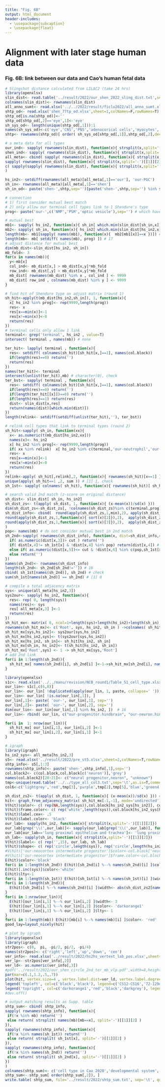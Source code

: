 ```yaml
---
title: "Fig. 6B"
output: html_document
header-includes:
  - \usepackage{subcaption}
  - \usepackage{float}
---
```

# Alignment with later stage human data

### Fig. 6B: link between our data and Cao's human fetal data
```r
# Slingshot distance calculated from LILAC2 (take 24 hrs)
library(openxlsx)
slin_dist<- read.table('../result/2022/our_shen_2022_sling_dist.txt',sep='\t',as.is=T)
colnames(slin_dist)<- rownames(slin_dist)
all_anno_sumt<- read.xlsx('../../2022/result/ficlu2022/all_anno_sumt.xlsx',sheet=1)
shtp_od<- read.xlsx('shen_77tp_od.xlsx',sheet=1,colNames=F,rowNames=T)
shtp_od[is.na(shtp_od)]<-''
shtp_od[shtp_od[,2]=='eye',1]<-'eye'
sh_sys_od<- length(unique(shtp_od[,1])):1
names(sh_sys_od)<-c('eye','CNS','PNS','adenocorical cells','myocytes','mesenchyme','IM','endothelium','blood','endoderm','epithelium','trophoblasts')
shtp<- rownames(shtp_od)[ order( sh_sys_od[shtp_od[,1]],shtp_od[,2],decreasing=T) ]

# a meta data for all types
our_ind<- sapply( rownames(slin_dist), function(x){ strsplit(x,split='-')[[1]][1] }) == 'our'
shen_ind<- sapply( rownames(slin_dist), function(x){ strsplit(x,split='-')[[1]][1] }) == 'shen'
all_meta<- cbind( sapply( rownames(slin_dist), function(x){ strsplit(x,split='-')[[1]][1] }),
sapply( rownames(slin_dist), function(x){ strsplit(x,split='-')[[1]][2] }),
c( sapply(sapply( rownames(slin_dist), function(x){ strsplit(x,split='-')[[1]][2] })[our_ind], function(x){ all_anno_sumt[ all_anno_sumt[,'in_Fig6B'] %in% x, 3][1] }), shtp_od[sapply( rownames(slin_dist), function(x){ strsplit(x,split='-')[[1]][2] })[shen_ind], 1] )
)

hs_in2<- setdiff(rownames(all_meta)[all_meta[,1]=='our'], 'our-PGC')
sh_in<- rownames(all_meta)[all_meta[,1]=='shen']
sh_in_od<- paste('shen-',shtp,sep='')[paste('shen-',shtp,sep='') %in% sh_in]

# connection
# 1) first consider mutual best match
# 2) only allow our terminal cell types link to 1 Shendure's type
prog<- paste('our-',c('NMP','PSM','optic vesicle'),sep='') # which have known lineage downstream and wound not link to shendure

# mutual best
mb1<- sapply( hs_in2, function(x){ sh_in[ which.min(slin_dist[sh_in,x]) ] })
mb2<- sapply( sh_in, function(x){ hs_in2[ which.min(slin_dist[hs_in2,x]) ] })
length(mb<- mb1[sapply( names(mb1), function(x){  mb2[mb1[x]]==x })]) # 18
length(mb<- mb[ setdiff( names(mb), prog) ]) # 17
# adjust distance for mutual best
dim(mb_dist<-slin_dist[hs_in2, sh_in])
mb_fold<- 3
for(x in names(mb)){
  y<-mb[x]
  col_ind<- mb_dist[x,] > mb_dist[x,y]*mb_fold
  row_ind<- mb_dist[,y] > mb_dist[x,y]*mb_fold
  mb_dist[ rownames(mb_dist) %in% x , col_ind ] <- 9999
  mb_dist[ row_ind , colnames(mb_dist) %in% y ] <- 9999
}
```

```r
# find hit of Shendure type on adjust matrix (round 1)
sh_hit<-apply(t(mb_dist[hs_in2,sh_in]), 1, function(x){ 
  x[ hs_in2 %in% prog]<- rep(9999,length(prog))
  res<- x
  res[x==min(x)]<-1
  res[x!=min(x)]<-0
  return(res)
})
# terminal cells only allow 1 link
terminal<- grep('terminal', hs_in2 , value=T)
intersect( terminal , names(mb)) # none

ter_hit<- lapply( terminal , function(x){ 
  res<- setdiff( colnames(sh_hit)[sh_hit[x,]==1], names(col.block))
  if(length(res)==0) return('')
  return(res)
})
names(ter_hit)<- terminal
intersect(unlist(ter_hit),mb) # character(0), check
ter_bst<- sapply( terminal , function(x){ 
  res<- setdiff( colnames(sh_hit)[sh_hit[x,]==1], names(col.block))
  if(length(res)==0) return('')
  if(length(ter_hit[[x]])==0) return('')
  if(length(res)==1) return(res)
  dist<- slin_dist[x,res]
  return(names(dist)[which.min(dist)])
})
length(relink<- setdiff(setdiff(unlist(ter_hit),''), ter_bst))

# relink cell types that link to terminal types (round 2)
sh_hit<-sapply( sh_in, function(xx){ 
  x<- as.numeric(t(mb_dist[hs_in2,xx]))
  names(x)<- hs_in2
  x[ hs_in2 %in% prog]<- rep(9999,length(prog))
  if( xx %in% relink)  x[ hs_in2 %in% c(terminal,'our-neutrophil','our-Kuffer cell') ]<- rep(9999,length(terminal)+2) # 
  res<- x
  res[x==min(x)]<-1
  res[x!=min(x)]<-0
  return(res)
})
relink<-apply( sh_hit[,relink],2, function(x){ rownames(sh_hit)[x==1] }) # good
unique(apply( sh_hit==1 ,2, sum )) # [1] 1, check
sh_1st<- sapply( colnames( sh_hit), function(x){ rownames(sh_hit)[ sh_hit[,x]==1 ] }) # 1st link for each shendure type

# search valid 2nd match (z-score on original distance)
sh_dist<- slin_dist[ sh_in, hs_in2]
sh_dist_zs<- t(apply( sh_dist, 1, function(x){ (x-mean(x))/sd(x) }))
dim(sh_dist_zs<-sh_dist_zs[, !colnames(sh_dist_zs)%in% c(terminal,prog) ]) # remove terminal types, prognitor
sh_dist_info<- cbind(  round(apply(sh_dist_zs,1,min),2), apply(sh_dist_zs,1, function(x){ colnames(sh_dist_zs)[which.min(x)]}),
round(apply(sh_dist_zs,1,function(x){ sort(x)[2]}),2),  apply(sh_dist_zs,1, function(x){ colnames(sh_dist_zs)[order(x)[2]]}),
round(apply(sh_dist_zs,1,function(x){ sort(x)[3]}),2),  apply(sh_dist_zs,1, function(x){ colnames(sh_dist_zs)[order(x)[3]]})
)
pop<- names(mb) # do not consider mutual best in 2nd match
sh_2nd<-sapply( rownames(sh_dist_info), function(x, dist=sh_dist_info,cut=-2){ 
  if( as.numeric(dist[x,3])> cut ) return('') 
  if( dist[x,4]!= sh_1st[x] & !dist[x,4] %in% pop) return(dist[x,4]) # make sure 2nd link does not equal to the 1st link
  else if( as.numeric(dist[x,5])<= cut & !dist[x,6] %in% c(pop,sh_1st[x]) ) return( dist[x,6])
  else return('')
})
names(sh_2nd)<- rownames(sh_dist_info)
length(sh_2nd<- sh_2nd[sh_2nd!='']) # 16
cbind( sh_1st[names(sh_2nd)], sh_2nd) # check
sum(sh_1st[names(sh_2nd)] == sh_2nd) # [1] 0

# compile a total adjacency matrix
sys<- unique(all_meta[hs_in2,3])
sys2our<- sapply( hs_in2, function(x){
  res<- rep( 0, length(sys))
  names(res)<- sys
  res[ all_meta[x,3] ]<-1
  return(res)
})
sh_hit_mx<- matrix( 0, ncol=1+length(sys)+length(hs_in2)+length(sh_in), nrow=1+length(sys)+length(hs_in2)+length(sh_in) )
rownames(sh_hit_mx)<- c('Root', sys, hs_in2, sh_in ) ->colnames( sh_hit_mx)
sh_hit_mx[sys,hs_in2]<- sys2our[sys,hs_in2]
sh_hit_mx[hs_in2,sys]<- t(sys2our[sys,hs_in2])
sh_hit_mx[hs_in2, sh_in]<- sh_hit[hs_in2, sh_in]
sh_hit_mx[sh_in, hs_in2]<- t(sh_hit[hs_in2, sh_in])
sh_hit_mx['Root',sys] <- 1 -> sh_hit_mx[sys,'Root']
# add 2nd link
for(i in 1:length(sh_2nd)){ 
  sh_hit_mx[ names(sh_2nd)[i], sh_2nd[i] ]<-1->sh_hit_mx[sh_2nd[i], names(sh_2nd)[i] ]
}
```

```r
library(openxlsx)
s1c<- read.xlsx('../../manu/revision/NCB_round1/Table_S1_cell_type.xlsx', sheet=4 )
our_lin<- s1c[,c(6,8)]
our_lin<- our_lin[ !duplicated(apply(our_lin, 1, paste, collapse=' ')),]
our_lin<- our_lin[ !is.na(our_lin[,1]), ]
our_lin[,1]<- paste( 'our-', our_lin[,1], sep='')
our_lin[,2]<- paste( 'our-', our_lin[,2], sep='')
dim(our_lin<- our_lin[our_lin[,1] %in% hs_in2, ])  # 16
our_lin<- rbind( our_lin, c("our-progenitor.hindbrain", "our-neuron.hindbrain (terminal)"), c("our-progenitor.spinal cord","our-neuron.spinal cord (terminal)") ) # 18

for(i in  1: nrow(our_lin)){
  sh_hit_mx[ our_lin[i,1], our_lin[i,2] ]<-1
  sh_hit_mx[ our_lin[i,2], our_lin[i,1] ]<-1
}

# igraph
library(igraph)
hs_in2_sys<- all_meta[hs_in2,3]
s5<- read.xlsx('../result/2022/pre_st5.xlsx',sheet=2,colNames=T,rowNames=F) # developmental system of Shendure's cell types
shtp_info<- s5[,1:3]
rownames(shtp_info)<- paste('shen-',shtp_info[,1],sep='')
col.block2<- c(col.block,col.block[c('neuron')],'grey')
names(col.block2)[20:21]<- c("neural progenitor,neuron", "unknown")
tmp<-unique(read.table('../../type_all_col3.txt',sep='\t',as.is=T,comment.char='')[,2])
col6<-c('lightgrey','red',tmp[3],'purple',tmp[2],tmp[5],'blue','green4','orchid','turquoise','sienna',tmp[9],'yellow2','hotpink','navy','steelblue','skyblue','pink','black',tmp[4],rainbow(7))

sh_dist_zs2<- t(apply( sh_dist, 1, function(x){ (x-mean(x))/sd(x) })) # for line width
hit<- graph_from_adjacency_matrix( sh_hit_mx[-1,-1], mode='undirected')
V(hit)$color<- c( rep(NA,length(sys)),col.block[hs_in2_sys[hs_in2]], col.block2[shtp_info[sh_in,2]] )
V(hit)$frame.color<- c( rep('white',length(sys)),col.block[hs_in2_sys[hs_in2]], col.block2[shtp_info[sh_in,2]] )
V(hit)$label.cex<- .5
V(hit)$label.color<- 'black'
our_lab<- sapply(hs_in2, function(x){ strsplit(x,split='-')[[1]][2]})
our_lab[grep('\\(',our_lab)]<- sapply(our_lab[grep('\\(',our_lab)], function(x){ trimws(strsplit(x,split='(',fixed=T)[[1]][1]) })
our_lab[our_lab=='lung proximal epithelium and trachea']<- 'lung proximal epithelium/trachea'
sh_lab<- sapply(sh_in, function(x){ strsplit(x,split='-')[[1]][2]})
V(hit)$label<- c( rep('',15), our_lab, sh_lab)
V(hit)$shape<- c( rep('circle',length(sys)), rep('circle',length(hs_in2)), rep('square',length(sh_in)) )
#V(hit)['our-neocortex intermediate progenitor']$color<-col.block['neural progenitor']
#V(hit)['our-neocortex intermediate progenitor']$frame.color<-col.block['neural progenitor']
E(hit)$color<-'black'
for(i in 1:length(sh_2nd)) E(hit)[sh_2nd[i] %--% names(sh_2nd)[i] ]$color<-'darkgrey'
E(hit)[.inc(sys)]$color<-'white'
E(hit)$lty<-1
for(i in 1:length(sh_1st)) E(hit)[sh_1st[i] %--% names(sh_1st)[i] ]$width<- abs(sh_dist_zs2[names(sh_1st)[i],sh_1st[i] ])
for(i in 1:length(sh_2nd)){
  E(hit)[sh_2nd[i] %--% names(sh_2nd)[i] ]$width<- abs(sh_dist_zs2[names(sh_2nd)[i],sh_2nd[i] ])
} 
for(i in 1:nrow(our_lin)){
  E(hit)[our_lin[i,1] %--% our_lin[i,2] ]$width<- 3
  E(hit)[our_lin[i,1] %--% our_lin[i,2] ]$color<- 'darkorange1'
  E(hit)[our_lin[i,1] %--% our_lin[i,2] ]$lty<- 1
}  
for(i in 1:length(mb)) E(hit)[mb[i] %--% names(mb)[i] ]$color<- 'red'
good_lay=layout_nicely(hit)
```

```r
# plot by igraph
library(openxlsx)
library(igraph)
str2pos<- c(0,  pi, -pi/2, pi/2, -pi/4)
names(str2pos)<- c('right','left','up','down', 'cen')
ver_info<- read.xlsx('../result/2022/hs2hs_vertext_lab_pos.xlsx',sheet=2,colNames=F)
ver_lp<- str2pos[ver_info[,2]]
ver_ld<- as.numeric(ver_info[,3])
#pdf('../result/2022/our_shen_circle_2nd_ter_mb_vlp.pdf',width=8,height=8)
par(mar=c(.1,1.2,.5,.7))
plot(hit, vertex.size=4 , vertex.label.dist=ver_ld, vertex.label.degree =ver_lp,layout=good_lay, vertex.label.cex=.6 )
legend('topleft', col=c('black','black'), legend=c('CS12-CS16','72-129d'),xpd=NA,pch=c(16,15) )
legend('topright', col=c('darkorange1','red','black','darkgrey'), legend=c('this dataset','mutual best', 'best match','2nd match'),xpd=NA,lty=1,lwd=3)
#dev.off()
```

```r
# output matching results as Supp. table
shtp_sum<- cbind( shtp_info, 
sapply( rownames(shtp_info), function(x){ 
 if(!x %in% mb) return('')
 else return( strsplit( names(mb)[mb==x], split='-')[[1]][2] )
}),  
sapply( rownames(shtp_info), function(x){ 
 if(!x %in% names(sh_1st)) return('')
 else return( strsplit( sh_1st[x], split='-')[[1]][2] )
}),  
sapply( rownames(shtp_info), function(x){ 
 if(!x %in% names(sh_2nd)) return('')
 else return( strsplit( sh_2nd[x], split='-')[[1]][2] )
})
)
colnames(shtp_sum)<- c('cell type in Cao 2020','developmental system', 'index in Fig. S15B', 'mutual best match in our dataset if avaiable', 'best match in our dataset','second-best match (distance z-score < -2) in our dataset')
shtp_sum<- shtp_sum[ order(shtp_sum[,2]), ]
write.table( shtp_sum, file='../result/2022/shtp_sum.txt', sep='\t', quote=F, row.name=F)
```